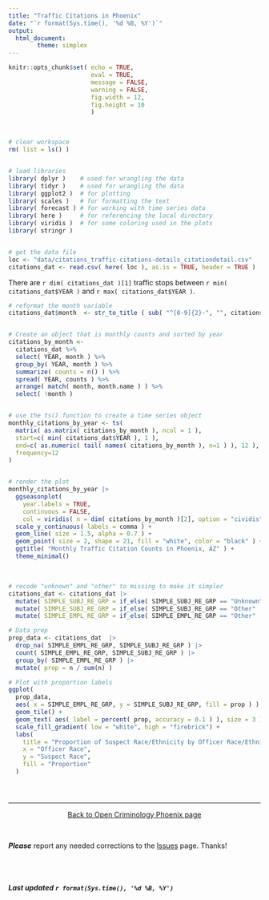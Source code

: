 ```yaml
---
title: "Traffic Citations in Phoenix"
date: "`r format(Sys.time(), '%d %B, %Y')`"
output: 
  html_document:
        theme: simplex 
---
```


```r

knitr::opts_chunk$set( echo = TRUE,
                       eval = TRUE,
                       message = FALSE, 
                       warning = FALSE, 
                       fig.width = 12, 
                       fig.height = 10 
                       )

```

<br>

```r

# clear workspace
rm( list = ls() )


# load libraries
library( dplyr )    # used for wrangling the data
library( tidyr )    # used for wrangling the data
library( ggplot2 )  # for plotting
library( scales )   # for formatting the text
library( forecast ) # for working with time series data
library( here )     # for referencing the local directory
library( viridis )  # for some coloring used in the plots
library( stringr )


# get the data file
loc <- "data/citations_traffic-citations-details_citationdetail.csv"
citations_dat <- read.csv( here( loc ), as.is = TRUE, header = TRUE )

```  

There are `r dim( citations_dat )[1]` traffic stops between `r min( citations_dat$YEAR )` and `r max( citations_dat$YEAR )`.

```r

# reformat the month variable
citations_dat$month  <- str_to_title ( sub( "^[0-9]{2}-", "", citations_dat$MONTH ) )


# Create an object that is monthly counts and sorted by year
citations_by_month <- 
  citations_dat %>% 
  select( YEAR, month ) %>%   
  group_by( YEAR, month ) %>% 
  summarize( counts = n() ) %>% 
  spread( YEAR, counts ) %>% 
  arrange( match( month, month.name ) ) %>% 
  select( !month )


# use the ts() function to create a time series object
monthly_citations_by_year <- ts(
  matrix( as.matrix( citations_by_month ), ncol = 1 ), 
  start=c( min( citations_dat$YEAR ), 1 ), 
  end=c( as.numeric( tail( names( citations_by_month ), n=1 ) ), 12 ), 
  frequency=12
)


# render the plot
monthly_citations_by_year |> 
  ggseasonplot(
    year.labels = TRUE,
    continuous = FALSE,
    col = viridis( n = dim( citations_by_month )[2], option = "cividis" ) ) +
  scale_y_continuous( labels = comma ) +
  geom_line( size = 1.5, alpha = 0.7 ) +
  geom_point( size = 2, shape = 21, fill = "white", color = "black" ) + 
  ggtitle( "Monthly Traffic Citation Counts in Phoenix, AZ" ) +
  theme_minimal()


```

<br>


```r

# recode "unknown" and "other" to missing to make it simpler
citations_dat <- citations_dat |> 
  mutate( SIMPLE_SUBJ_RE_GRP = if_else( SIMPLE_SUBJ_RE_GRP == "Unknown", NA, SIMPLE_SUBJ_RE_GRP ) ) |> 
  mutate( SIMPLE_SUBJ_RE_GRP = if_else( SIMPLE_SUBJ_RE_GRP == "Other"  , NA, SIMPLE_SUBJ_RE_GRP ) ) |> 
  mutate( SIMPLE_EMPL_RE_GRP = if_else( SIMPLE_EMPL_RE_GRP == "Other"  , NA, SIMPLE_EMPL_RE_GRP ) )

# Data prep
prop_data <- citations_dat  |> 
  drop_na( SIMPLE_EMPL_RE_GRP, SIMPLE_SUBJ_RE_GRP ) |> 
  count( SIMPLE_EMPL_RE_GRP, SIMPLE_SUBJ_RE_GRP ) |> 
  group_by( SIMPLE_EMPL_RE_GRP ) |> 
  mutate( prop = n / sum(n) )

# Plot with proportion labels
ggplot( 
  prop_data, 
  aes( x = SIMPLE_EMPL_RE_GRP, y = SIMPLE_SUBJ_RE_GRP, fill = prop ) ) +
  geom_tile() +
  geom_text( aes( label = percent( prop, accuracy = 0.1 ) ), size = 3 ) +
  scale_fill_gradient( low = "white", high = "firebrick") +
  labs(
    title = "Proportion of Suspect Race/Ethnicity by Officer Race/Ethnicity",
    x = "Officer Race",
    y = "Suspect Race",
    fill = "Proportion"
  )


```

###

<br>

----

<p align="center">
[Back to Open Criminology Phoenix page](https://jacobtnyoung.github.io/OpenCrimPhx/)
</p>

<br>

***Please*** report any needed corrections to the [Issues](https://github.com/jacobtnyoung/OpenCrimPhx/issues/new) page. Thanks!

<br><br>

###### ***Last updated `r format(Sys.time(), '%d %B, %Y')`***